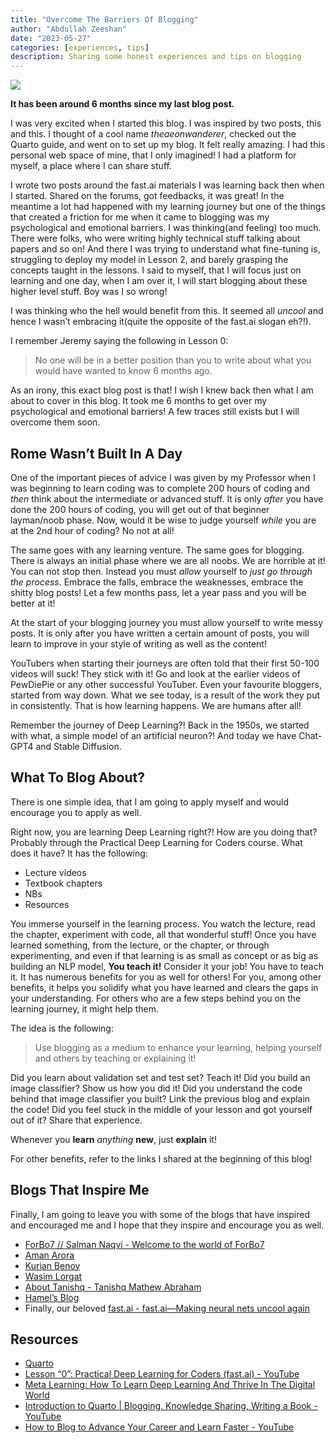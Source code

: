 ```yaml
---
title: "Overcome The Barriers Of Blogging"
author: "Abdullah Zeeshan"
date: "2023-05-27"
categories: [experiences, tips]
description: Sharing some honest experiences and tips on blogging
---
```

![](happy_blogging.jpg)

**It has been around 6 months since my last blog post.**

I was very excited when I started this blog. I was inspired by two posts, this and this. I thought of a cool name *theaeonwanderer*, checked out the Quarto guide, and went on to set up my blog. It felt really amazing. I had this personal web space of mine, that I only imagined! I had a platform for myself, a place where I can share stuff.

I wrote two posts around the fast.ai materials I was learning back then when I started. Shared on the forums, got feedbacks, it was great! In the meantime a lot had happened with my learning journey but one of the things that created a friction for me when it came to blogging was my psychological and emotional barriers. I was thinking(and feeling) too much. There were folks, who were writing highly technical stuff talking about papers and so on! And there I was trying to understand what fine-tuning is, struggling to deploy my model in Lesson 2, and barely grasping the concepts taught in the lessons. I said to myself, that I will focus just on learning and one day, when I am over it, I will start blogging about these higher level stuff. Boy was I so wrong!

I was thinking who the hell would benefit from this. It seemed all *uncool* and hence I wasn't embracing it(quite the opposite of the fast.ai slogan eh?!).  

I remember Jeremy saying the following in Lesson 0:

> No one will be in a better position than you to write about what you would have wanted to know 6 months ago.

As an irony, this exact blog post is that! I wish I knew back then what I am about to cover in this blog. It took me 6 months to get over my psychological and emotional barriers! A few traces still exists but I will overcome them soon.

## Rome Wasn't Built In A Day

One of the important pieces of advice I was given by my Professor when I was beginning to learn coding was to complete 200 hours of coding and *then* think about the intermediate or advanced stuff. It is only *after* you have done the 200 hours of coding, you will get out of that beginner layman/noob phase. Now, would it be wise to judge yourself *while* you are at the 2nd hour of coding? No not at all!

The same goes with any learning venture. The same goes for blogging. There is always an initial phase where we are all noobs. We are horrible at it! You can not stop then. Instead you must *allow* yourself to *just go through the process*. Embrace the falls, embrace the weaknesses, embrace the shitty blog posts! Let a few months pass, let a year pass and you will be better at it!

At the start of your blogging journey you must allow yourself to write messy posts. It is only after you have written a certain amount of posts, you will learn to improve in your style of writing as well as the content!

YouTubers when starting their journeys are often told that their first 50-100 videos will suck! They stick with it! Go and look at the earlier videos of PewDiePie or any other successful YouTuber. Even your favourite bloggers, started from way down. What we see today, is a result of the work they put in consistently. That is how learning happens. We are humans after all!

Remember the journey of Deep Learning?! Back in the 1950s, we started with what, a simple model of an artificial neuron?! And today we have Chat-GPT4 and Stable Diffusion. 

## What To Blog About?

There is one simple idea, that I am going to apply myself and would encourage you to apply as well. 

Right now, you are learning Deep Learning right?! How are you doing that? Probably through the Practical Deep Learning for Coders course. What does it have? It has the following:

- Lecture videos
- Textbook chapters
- NBs
- Resources

You immerse yourself in the learning process. You watch the lecture, read the chapter, experiment with code, all that wonderful stuff! Once you have learned something, from the lecture, or the chapter, or through experimenting, and even if that learning is as small as concept or as big as building an NLP model, **You teach it!** Consider it your job! You have to teach it. It has numerous benefits for you as well for others! For you, among other benefits, it helps you solidify what you have learned and clears the gaps in your understanding. For others who are a few steps behind you on the learning journey, it might help them.

The idea is the following:

> Use blogging as a medium to enhance your learning, helping yourself and others by teaching or explaining it!

Did you learn about validation set and test set? Teach it! Did you build an image classifier? Show us how you did it! Did you understand the code behind that image classifier you built? Link the previous blog and explain the code! Did you feel stuck in the middle of your lesson and got yourself out of it? Share that experience. 

Whenever you **learn** *anything* **new**, just **explain** it! 

For other benefits, refer to the links I shared at the beginning of this blog!

## Blogs That Inspire Me

Finally, I am going to leave you with some of the blogs that have inspired and encouraged me and I hope that they inspire and encourage you as well.

- [ForBo7 // Salman Naqvi - Welcome to the world of ForBo7](https://forbo7.github.io/)
- [Aman Arora](https://amaarora.github.io/about.html)
- [Kurian Benoy](https://kurianbenoy.com/)
- [Wasim Lorgat](https://wasimlorgat.com/)
- [About Tanishq - Tanishq Mathew Abraham](https://www.tanishq.ai/)
- [Hamel’s Blog](https://hamel.dev/)
- Finally, our beloved [fast.ai - fast.ai—Making neural nets uncool again](https://fast.ai/)

## Resources

- [Quarto](https://quarto.org/)
- [Lesson "0": Practical Deep Learning for Coders (fast.ai) - YouTube](https://www.youtube.com/watch?v=gGxe2mN3kAg&t=980s)
- [Meta Learning: How To Learn Deep Learning And Thrive In The Digital World](https://rosmulski.gumroad.com/l/learn_machine_learning/blog)
- [Introduction to Quarto | Blogging, Knowledge Sharing, Writing a Book - YouTube](https://www.youtube.com/watch?v=IqB-zVc5NgI)
- [How to Blog to Advance Your Career and Learn Faster - YouTube](https://www.youtube.com/watch?v=1nMckFzGcd8)


